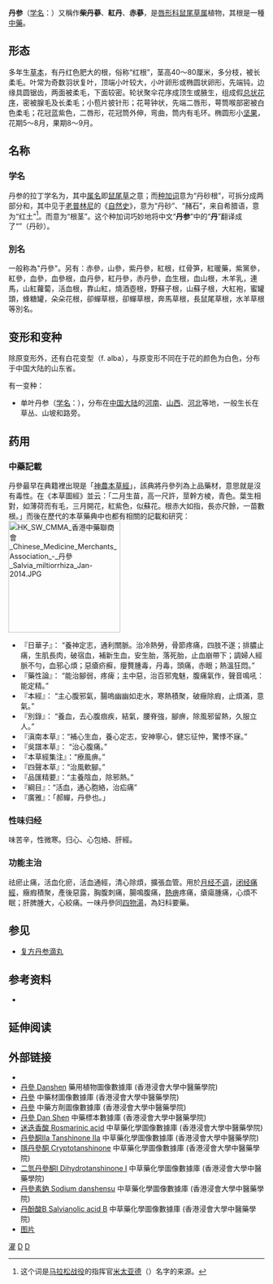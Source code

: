 {{Speciesbox
| image = Gardenology.org-IMG 2926 rbgs11jan.jpg
| image_width = 250px
| image_caption = 丹参
| genus = Salvia
| species = miltiorrhiza
| authority = {{tsl|en|Alexander G. von Bunge|亞歷山大·G·馮·邦奇|Bunge}}
}}
'''丹参'''（[[学名|学名]]：''{{lang|la|Salvia miltiorrhiza}}''）又稱作'''柴丹蔘'''、'''紅丹'''、'''赤蔘'''，是[[唇形科|唇形科]][[鼠尾草属|鼠尾草属]]植物，其根是一種[[中藥|中藥]]。

== 形态 ==
多年生[[草本|草本]]，有丹红色肥大的根，俗称“红根”，茎高40～80厘米，多分枝，被长柔毛。叶常为奇数羽状复叶，顶端小叶较大，小叶卵形或椭圆状卵形，先端钝，边缘具圆锯齿，两面被柔毛，下面较密。轮状聚伞花序成顶生或腋生，组成假[[总状花序|总状花序]]，密被腺毛及长柔毛；小苞片披针形；花萼钟状，先端二唇形，萼筒喉部密被白色柔毛；花冠蓝紫色，二唇形，花冠筒外伸，弯曲，筒内有毛环。椭圆形小[[坚果|坚果]]，花期5～8月，果期8～9月。

==名称==
=== 学名 ===
丹参的拉丁学名为''{{lang|la|Salvia miltiorrhiza}}''，其中[[属名|属名]]''{{lang|la|Salvia}}''即[[鼠尾草|鼠尾草]]之意；而[[种加词|种加词]]''{{lang|la|miltiorrhiza}}''意为“丹砂根”，可拆分成两部分''{{lang|la|miltos}}''和''{{lang|la|rhizoma}}''，其中''{{lang|la|miltos}}''见于[[老普林尼|老普林尼]]的《[[博物志_(老普林尼)|自然史]]》，意为“丹砂”、“赭石”，来自希腊语{{lang|grc|μιλτος}}，意为“红土”<ref>这个词是[[马拉松战役|马拉松战役]]的指挥官[[小米太亞德|米太亚德]]（{{lang|en|Miltiades}}）名字的来源。</ref>。而''{{lang|la|rhizoma}}''意为“根茎”。这个种加词巧妙地将中文“'''丹参'''”中的“'''丹'''”翻译成了“''{{lang|la|miltos}}''”（丹砂）。

=== 別名 ===
一般称為"丹參"。另有：赤參，山參，紫丹參，紅根，红骨笋，紅暖藥，紫黨參，紅參，血參，血參根，血丹參，紅丹參，赤丹參，血生根，血山根，木羊乳，連馬，山紅蘿蔔，活血根，靠山紅，燒酒壺根，野蘇子根，山蘇子根，大紅袍，蜜罐頭，蜂糖罐，朵朵花根，卻蟬草根，卻蟬草根，奔馬草根，長鼠尾草根，水羊草根等別名。

== 变形和变种 ==
{{main|南丹参|药用鼠尾草}}
除原变形外，还有白花变型（f. alba），与原变形不同在于花的颜色为白色，分布于中国大陆的山东省。

有一变种：
* 单叶丹参（[[学名|学名]]：{{lang|la|''Salvia miltiorrhiza'' var. ''charbonnelii''}}），分布在[[中国大陆|中国大陆]]的[[河南|河南]]、[[山西|山西]]、[[河北|河北]]等地，一般生长在草丛、山坡和路旁。

== 药用 ==
{{medical}}
===中藥記載===
丹參最早在典籍裡出現是「[[神農本草經|神農本草經]]」，該典將丹參列為上品藥材，意思就是沒有毒性。在《本草圖經》並云：「二月生苗，高一尺許，莖幹方棱，青色。葉生相對，如薄荷而有毛，三月開花，紅紫色，似蘇花。根赤大如指，長亦尺餘，一苗數根。」而後在歷代的本草藥典中也都有相關的記載和研究：
[[File:HK_SW_CMMA_香港中藥聯商會_Chinese_Medicine_Merchants_Association_-_丹參_Salvia_miltiorrhiza_Jan-2014.JPG|220px]]
*『日華子』： “養神定志，通利關脈。治冷熱勞，骨節疼痛，四肢不遂；排膿止痛，生肌長肉，破宿血，補新生血，安生胎，落死胎，止血崩帶下；調婦人經脈不勻，血邪心煩；惡瘡疥癬，癭贅腫毒，丹毒，頭痛，赤眼；熱溫狂悶。”
*『藥性論』： “能治腳弱，疼痺；主中惡，治百邪鬼魅，腹痛氣作，聲音鳴吼：能定精。”
*『本經』： “主心腹邪氣，腸嗚幽幽如走水，寒熱積聚，破癥除瘕，止煩滿，意氣。”
*『別錄』： “養血，去心腹痼疾，結氣，腰脊強，腳痹，除風邪留熱，久服立人。”
*『滇南本草』：“補心生血，養心定志，安神寧心，健忘征忡，驚悸不寐。”
*『吳譜本草』： “治心腹痛。”
*『本草經集注』：“療風痹。”
*『四聲本草』：“治風軟腳。”
*『品匯精要』：“主養陰血，除邪熱。”
*『綱目』：“活血，通心胞絡，治疝痛”
*『廣雅』：「郝蟬，丹參也。」

=== 性味归经 ===
味苦辛，性微寒。归心、心包絡、肝經。

=== 功能主治 ===
祛瘀止痛，活血化瘀，活血通經，清心除煩，擴張血管。用於[[月经不调|月经不调]]，[[闭经|闭经]][[痛經|痛經]]，癥瘕積聚，產後惡露，胸腹刺痛，腸鳴腹痛，[[熱痹|熱痹]]疼痛，瘡瘍腫痛，心煩不眠；肝脾腫大，心絞痛。一味丹參同[[四物湯|四物湯]]，為妇科要藥。

== 参见 ==
* [[复方丹参滴丸|复方丹参滴丸]]

== 参考资料 ==
* {{FRPS|Salvia miltiorrhiza}}

== 延伸阅读 ==
{{Wikisource further reading}}

== 外部链接 ==
*{{zh-hans}}{{CVH|Salvia miltiorrhiza}}
* [http://libproject.hkbu.edu.hk/was40/detail?lang=ch&channelid=1288&searchword=herb_id=D00274 丹參 Danshen]{{Wayback|url=http://libproject.hkbu.edu.hk/was40/detail?lang=ch&channelid=1288&searchword=herb_id=D00274 |date=20201123171119 }} 藥用植物圖像數據庫 (香港浸會大學中醫藥學院) {{zh}}{{en}}
*[https://sys01.lib.hkbu.edu.hk/cmed/mmid/detail.php?pid=B00020 丹參] 中藥材圖像數據庫  (香港浸會大學中醫藥學院) {{zh}}{{en}} 
*[https://sys02.lib.hkbu.edu.hk/cmfid/index.asp?query=all%2Ccontains%2C%E4%B8%B9%E5%8F%83&facet=type_&lang=cht 丹參] 中藥方劑圖像數據庫 (香港浸會大學中醫藥學院) {{zh}}{{en}}
* [http://libproject.hkbu.edu.hk/was40/outline?page=1&channelid=44273&searchword=%E4%B8%B9%E5%8F%83&sortfield=+name_chi_sort 丹參 Dan Shen]{{Wayback|url=http://libproject.hkbu.edu.hk/was40/outline?page=1&channelid=44273&searchword=%E4%B8%B9%E5%8F%83&sortfield=+name_chi_sort |date=20201121135417 }} 中藥標本數據庫 (香港浸會大學中醫藥學院) {{zh-hant}}{{en}}
* [http://libproject.hkbu.edu.hk/was40/detail?channelid=22253&lang=cht&searchword=code=P00421 迷迭香酸 Rosmarinic acid]{{Wayback|url=http://libproject.hkbu.edu.hk/was40/detail?channelid=22253&lang=cht&searchword=code=P00421 |date=20201122192350 }} 中草藥化學圖像數據庫 (香港浸會大學中醫藥學院) {{zh}}{{en}}
* [http://libproject.hkbu.edu.hk/was40/detail?channelid=22253&lang=cht&searchword=code=P00048 丹參酮IIa Tanshinone IIa]{{Wayback|url=http://libproject.hkbu.edu.hk/was40/detail?channelid=22253&lang=cht&searchword=code=P00048 |date=20201121203227 }} 中草藥化學圖像數據庫 (香港浸會大學中醫藥學院) {{zh}}{{en}}
* [http://libproject.hkbu.edu.hk/was40/detail?channelid=22253&lang=cht&searchword=code=P00196 隱丹參酮 Cryptotanshinone]{{Wayback|url=http://libproject.hkbu.edu.hk/was40/detail?channelid=22253&lang=cht&searchword=code=P00196 |date=20201122161028 }} 中草藥化學圖像數據庫 (香港浸會大學中醫藥學院) {{zh}}{{en}}
* [http://libproject.hkbu.edu.hk/was40/detail?channelid=22253&lang=cht&searchword=code=P00645 二氫丹參酮I Dihydrotanshinone I]{{Wayback|url=http://libproject.hkbu.edu.hk/was40/detail?channelid=22253&lang=cht&searchword=code=P00645 |date=20201122212133 }} 中草藥化學圖像數據庫 (香港浸會大學中醫藥學院) {{zh}}{{en}}
* [http://libproject.hkbu.edu.hk/was40/detail?channelid=22253&lang=cht&searchword=code=P00465 丹參素鈉 Sodium danshensu]{{Wayback|url=http://libproject.hkbu.edu.hk/was40/detail?channelid=22253&lang=cht&searchword=code=P00465 |date=20201123133404 }} 中草藥化學圖像數據庫 (香港浸會大學中醫藥學院) {{zh}}{{en}}
* [http://libproject.hkbu.edu.hk/was40/detail?channelid=22253&lang=cht&searchword=code=P00403 丹酚酸B Salvianolic acid B]{{Wayback|url=http://libproject.hkbu.edu.hk/was40/detail?channelid=22253&lang=cht&searchword=code=P00403 |date=20201122214248 }} 中草藥化學圖像數據庫 (香港浸會大學中醫藥學院) {{zh}}{{en}}
* [http://pic1.arkoo.com/AA9A8C8EF9B4460B94AC9434B12C479F/picture/o_1e6jctihusls08d3i19ohhtis5.jpg 图片]
{{Taxonbar|from=Q1000854}}

[[Category:藥用植物|灌]]
[[Category:鼠尾草属|D]]
[[Category:中草藥|D]]